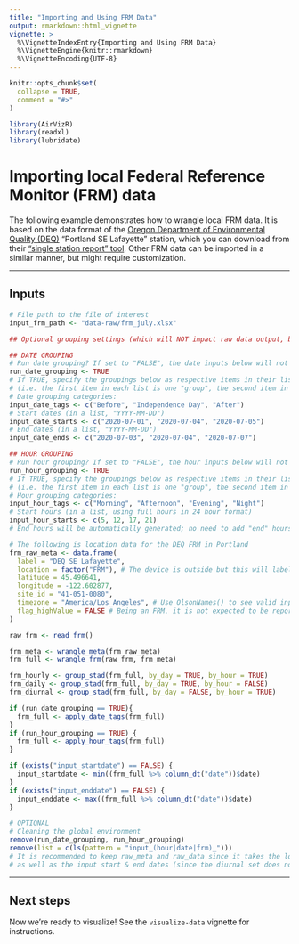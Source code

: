 ```yaml
---
title: "Importing and Using FRM Data"
output: rmarkdown::html_vignette
vignette: >
  %\VignetteIndexEntry{Importing and Using FRM Data}
  %\VignetteEngine{knitr::rmarkdown}
  %\VignetteEncoding{UTF-8}
---
```


```r
knitr::opts_chunk$set(
  collapse = TRUE,
  comment = "#>"
)
```

```r
library(AirVizR)
library(readxl)
library(lubridate)
```

# Importing local Federal Reference Monitor (FRM) data
The following example demonstrates how to wrangle local FRM data.
It is based on the data format of the [Oregon Department of Environmental Quality (DEQ)](https://oraqi.deq.state.or.us/home/map) "Portland SE Lafayette" station, which you can download from their ["single station report" tool](https://oraqi.deq.state.or.us/report/SingleStationReport).
Other FRM data can be imported in a similar manner, but might require customization.

---

## Inputs

```r
# File path to the file of interest
input_frm_path <- "data-raw/frm_july.xlsx"

## Optional grouping settings (which will NOT impact raw data output, but can be useful when graphing!)

## DATE GROUPING
# Run date grouping? If set to "FALSE", the date inputs below will not matter (but will still appear in the environment)
run_date_grouping <- TRUE
# If TRUE, specify the groupings below as respective items in their lists
# (i.e. the first item in each list is one "group", the second item in each list is another "group", etc.)
# Date grouping categories:
input_date_tags <- c("Before", "Independence Day", "After")
# Start dates (in a list, "YYYY-MM-DD")
input_date_starts <- c("2020-07-01", "2020-07-04", "2020-07-05")
# End dates (in a list, "YYYY-MM-DD")
input_date_ends <- c("2020-07-03", "2020-07-04", "2020-07-07")

## HOUR GROUPING
# Run hour grouping? If set to "FALSE", the hour inputs below will not matter (but will still appear in the environment)
run_hour_grouping <- TRUE
# If TRUE, specify the groupings below as respective items in their lists
# (i.e. the first item in each list is one "group", the second item in each list is another "group", etc.)
# Hour grouping categories:
input_hour_tags <- c("Morning", "Afternoon", "Evening", "Night")
# Start hours (in a list, using full hours in 24 hour format)
input_hour_starts <- c(5, 12, 17, 21)
# End hours will be automatically generated; no need to add "end" hours
```

```r
# The following is location data for the DEQ FRM in Portland
frm_raw_meta <- data.frame(
  label = "DEQ SE Lafayette",
  location = factor("FRM"), # The device is outside but this will label it separately
  latitude = 45.496641,
  longitude = -122.602877,
  site_id = "41-051-0080",
  timezone = "America/Los_Angeles", # Use OlsonNames() to see valid inputs.
  flag_highValue = FALSE # Being an FRM, it is not expected to be reporting poorly
)

raw_frm <- read_frm()
```


```r
frm_meta <- wrangle_meta(frm_raw_meta)
frm_full <- wrangle_frm(raw_frm, frm_meta)

frm_hourly <- group_stad(frm_full, by_day = TRUE, by_hour = TRUE)
frm_daily <- group_stad(frm_full, by_day = TRUE, by_hour = FALSE)
frm_diurnal <- group_stad(frm_full, by_day = FALSE, by_hour = TRUE)

if (run_date_grouping == TRUE){
  frm_full <- apply_date_tags(frm_full)
}
if (run_hour_grouping == TRUE) {
  frm_full <- apply_hour_tags(frm_full)
}
```

```r
if (exists("input_startdate") == FALSE) {
  input_startdate <- min((frm_full %>% column_dt("date"))$date)
}
if (exists("input_enddate") == FALSE) {
  input_enddate <- max((frm_full %>% column_dt("date"))$date)
}
```

```r
# OPTIONAL
# Cleaning the global environment
remove(run_date_grouping, run_hour_grouping)
remove(list = c(ls(pattern = "input_(hour|date|frm)_")))
# It is recommended to keep raw_meta and raw_data since it takes the longest to load,
# as well as the input start & end dates (since the diurnal set does not contain date information)
```

---

## Next steps

Now we're ready to visualize! See the `visualize-data` vignette for instructions.
